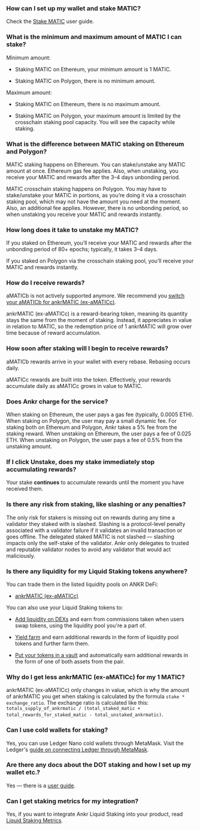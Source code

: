 ### How can I set up my wallet and stake MATIC?

Check the [Stake MATIC](https://www.ankr.com/docs/staking/liquid-staking/matic/stake/) user guide.

### What is the minimum and maximum amount of MATIC I can stake?

Minimum amount:

* Staking MATIC on Ethereum, your minimum amount is 1 MATIC.

* Staking MATIC on Polygon, there is no minimum amount.

Maximum amount:

* Staking MATIC on Ethereum, there is no maximum amount.

* Staking MATIC on Polygon, your maximum amount is limited by the crosschain staking pool capacity. You will see the capacity while staking.

### What is the difference between MATIC staking on Ethereum and Polygon?

MATIC staking happens on Ethereum. You can stake/unstake any MATIC amount at once. Ethereum gas fee applies. Also, when unstaking, you receive your MATIC and rewards after the 3–4 days unbonding period.  

  

MATIC crosschain staking happens on Polygon. You may have to stake/unstake your MATIC in portions, as you’re doing it via a crosschain staking pool, which may not have the amount you need at the moment. Also, an additional fee applies. However, there is no unbonding period, so when unstaking you receive your MATIC and rewards instantly.

### How long does it take to unstake my MATIC?

If you staked on Ethereum, you’ll receive your MATIC and rewards after the unbonding period of 80+ epochs; typically, it takes 3–4 days.  

  

If you staked on Polygon via the crosschain staking pool, you’ll receive your MATIC and rewards instantly.

### How do I receive rewards?

aMATICb is not actively supported anymore. We recommend you [switch your aMATICb for ankrMATIC (ex-aMATICc)](https://www.ankr.com/staking/switch/?from=aMATICb).   

  

ankrMATIC (ex-aMATICc) is a reward-bearing token, meaning its quantity stays the same from the moment of staking. Instead, it appreciates in value in relation to MATIC, so the redemption price of 1 ankrMATIC will grow over time because of reward accumulation.

### How soon after staking will I begin to receive rewards?

aMATICb rewards arrive in your wallet with every rebase. Rebasing occurs daily.  

  

aMATICc rewards are built into the token. Effectively, your rewards accumulate daily as aMATICc grows in value to MATIC.

### Does Ankr charge for the service?

When staking on Ethereum, the user pays a gas fee (typically, 0.0005 ETH). When staking on Polygon, the user may pay a small dynamic fee. For staking both on Ethereum and Polygon, Ankr takes a 5% fee from the staking reward. When unstaking on Ethereum, the user pays a fee of 0.025 ETH. When unstaking on Polygon, the user pays a fee of 0.5% from the unstaking amount.

### If I click Unstake, does my stake immediately stop accumulating rewards?

Your stake **continues** to accumulate rewards until the moment you have received them.

### Is there any risk from staking, like slashing or any penalties?

The only risk for stakers is missing out on rewards during any time a validator they staked with is slashed. Slashing is a protocol-level penalty associated with a validator failure if it validates an invalid transaction or goes offline. The delegated staked MATIC is not slashed — slashing impacts only the self-stake of the validator. Ankr only delegates to trusted and reputable validator nodes to avoid any validator that would act maliciously.

### Is there any liquidity for my Liquid Staking tokens anywhere?

You can trade them in the listed liquidity pools on ANKR DeFi:

* [ankrMATIC (ex-aMATICc)](https://www.ankr.com/staking/defi/?assets=ankrMATIC)

You can also use your Liquid Staking tokens to:

* [Add liquidity on DEXs](https://www.ankr.com/docs/defi/liquidity-pools/) and earn from commissions taken when users swap tokens, using the liquidity pool you're a part of.

* [Yield farm](https://www.ankr.com/docs/defi/yield-farming/) and earn additional rewards in the form of liquidity pool tokens and further farm them.

* [Put your tokens in a vault](https://www.ankr.com/docs/defi/vaults/) and automatically earn additional rewards in the form of one of both assets from the pair.

### Why do I get less ankrMATIC (ex-aMATICc) for my 1 MATIC?

 ankrMATIC (ex-aMATICc) only changes in value, which is why the amount of ankrMATIC you get when staking is calculated by the formula `stake * exchange_ratio`. The exchange ratio is calculated like this: `totals_supply_of_ankrmatic / (total_staked_matic + total_rewards_for_staked_matic - total_unstaked_ankrmatic)`.

### Can I use cold wallets for staking?

Yes, you can use Ledger Nano cold wallets through MetaMask. Visit the Ledger's [guide on connecting Ledger through MetaMask](https://www.ledger.com/academy/security/the-safest-way-to-use-metamask).

### Are there any docs about the DOT staking and how I set up my wallet etc.?

Yes — there is a [user guide](https://www.ankr.com/docs/liquid-staking/matic/stake/).

### Can I get staking metrics for my integration?

Yes, if you want to integrate Ankr Liquid Staking into your product, read [Liquid Staking Metrics](https://www.ankr.com/docs/staking-for-developers/restful-api/staking-metrics/).
